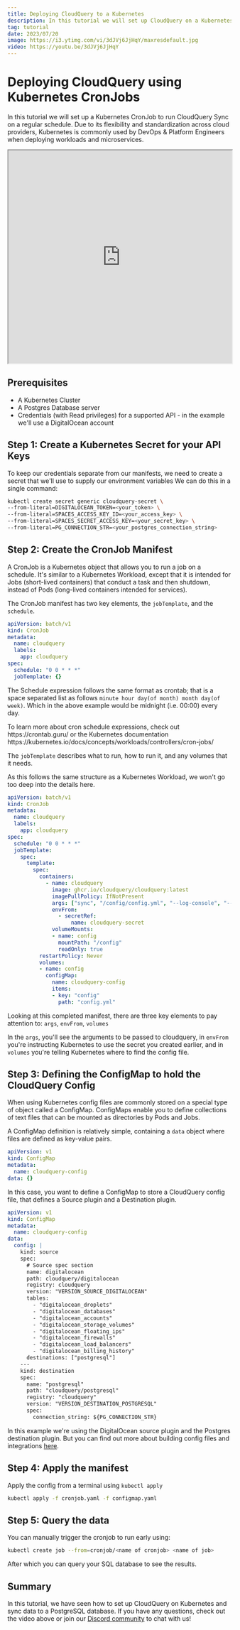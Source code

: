 ```yaml
---
title: Deploying CloudQuery to a Kubernetes
description: In this tutorial we will set up CloudQuery on a Kubernetes as a CronJob.
tag: tutorial
date: 2023/07/20
image: https://i3.ytimg.com/vi/3dJVj6JjHqY/maxresdefault.jpg
video: https://youtu.be/3dJVj6JjHqY
---
```



# Deploying CloudQuery using Kubernetes CronJobs

In this tutorial we will set up a Kubernetes CronJob to run CloudQuery Sync on a regular schedule.
Due to its flexibility and standardization across cloud providers, Kubernetes is commonly used by DevOps & Platform Engineers when deploying workloads and microservices.

<iframe width="100%" height="480"
src="https://www.youtube.com/embed/3dJVj6JjHqY">
</iframe>

## Prerequisites

- A Kubernetes Cluster
- A Postgres Database server
- Credentials (with Read privileges) for a supported API - in the example we'll use a DigitalOcean account

## Step 1: Create a Kubernetes Secret for your API Keys

To keep our credentials separate from our manifests, we need to create a secret that we'll use to supply our environment variables
We can do this in a single command:

```bash copy
kubectl create secret generic cloudquery-secret \
--from-literal=DIGITALOCEAN_TOKEN=<your_token> \
--from-literal=SPACES_ACCESS_KEY_ID=<your_access_key> \
--from-literal=SPACES_SECRET_ACCESS_KEY=<your_secret_key> \
--from-literal=PG_CONNECTION_STR=<your_postgres_connection_string>
```

## Step 2: Create the CronJob Manifest

A CronJob is a Kubernetes object that allows you to run a job on a schedule.
It's similar to a Kubernetes Workload, except that it is intended for Jobs (short-lived containers) that conduct a task and then shutdown, instead of Pods (long-lived containers intended for services).

The CronJob manifest has two key elements, the `jobTemplate`, and the `schedule`.

```yaml
apiVersion: batch/v1
kind: CronJob
metadata:
  name: cloudquery
  labels:
    app: cloudquery
spec:
  schedule: "0 0 * * *"
  jobTemplate: {}
```

The Schedule expression follows the same format as crontab; that is a space separated list as follows `minute hour day(of month) month day(of week)`.
Which in the above example would be midnight (i.e. 00:00) every day.

<Callout type="info">
To learn more about cron schedule expressions, check out https://crontab.guru/ or the Kubernetes documentation https://kubernetes.io/docs/concepts/workloads/controllers/cron-jobs/
</Callout>

The `jobTemplate` describes what to run, how to run it, and any volumes that it needs.

As this follows the same structure as a Kubernetes Workload, we won't go too deep into the details here.

```yaml copy
apiVersion: batch/v1
kind: CronJob
metadata:
  name: cloudquery
  labels:
    app: cloudquery
spec:
  schedule: "0 0 * * *"
  jobTemplate:
    spec:
      template:
        spec:
          containers:
            - name: cloudquery
              image: ghcr.io/cloudquery/cloudquery:latest
              imagePullPolicy: IfNotPresent
              args: ["sync", "/config/config.yml", "--log-console", "--log-format", "json"]
              envFrom:
                - secretRef:
                    name: cloudquery-secret
              volumeMounts:
              - name: config
                mountPath: "/config"
                readOnly: true
          restartPolicy: Never
          volumes:
          - name: config
            configMap:
              name: cloudquery-config
              items:
              - key: "config"
                path: "config.yml"
```

Looking at this completed manifest, there are three key elements to pay attention to: `args`, `envFrom`, `volumes`

In the `args`, you'll see the arguments to be passed to cloudquery, in `envFrom` you're instructing Kubernetes to use the secret you created earlier, and in `volumes` you're telling Kubernetes where to find the config file.

## Step 3: Defining the ConfigMap to hold the CloudQuery Config

When using Kubernetes config files are commonly stored on a special type of object called a ConfigMap.
ConfigMaps enable you to define collections of text files that can be mounted as directories by Pods and Jobs.

A ConfigMap definition is relatively simple, containing a `data` object where files are defined as key-value pairs.

```yaml
apiVersion: v1
kind: ConfigMap
metadata:
  name: cloudquery-config
data: {}
```

In this case, you want to define a ConfigMap to store a CloudQuery config file, that defines a Source plugin and a Destination plugin.

```yaml copy
apiVersion: v1
kind: ConfigMap
metadata:
  name: cloudquery-config
data:
  config: |
    kind: source
    spec:
      # Source spec section
      name: digitalocean
      path: cloudquery/digitalocean
      registry: cloudquery
      version: "VERSION_SOURCE_DIGITALOCEAN"
      tables:
        - "digitalocean_droplets"
        - "digitalocean_databases"
        - "digitalocean_accounts"
        - "digitalocean_storage_volumes"
        - "digitalocean_floating_ips"
        - "digitalocean_firewalls"
        - "digitalocean_load_balancers"
        - "digitalocean_billing_history"
      destinations: ["postgresql"]
    ---
    kind: destination
    spec:
      name: "postgresql"
      path: "cloudquery/postgresql"
      registry: "cloudquery"
      version: "VERSION_DESTINATION_POSTGRESQL"
      spec:
        connection_string: ${PG_CONNECTION_STR}
```

In this example we're using the DigitalOcean source plugin and the Postgres destination plugin. But you can find out more about building config files and integrations [here](https://www.cloudquery.io/integrations).

## Step 4: Apply the manifest

Apply the config from a terminal using `kubectl apply`

```bash copy
kubectl apply -f cronjob.yaml -f configmap.yaml
```

## Step 5: Query the data

You can manually trigger the cronjob to run early using:

```bash copy
kubectl create job --from=cronjob/<name of cronjob> <name of job>
```

After which you can query your SQL database to see the results.

## Summary

In this tutorial, we have seen how to set up CloudQuery on Kubernetes and sync data to a PostgreSQL database. If you have any questions, check out the video above or join our [Discord community](https://cloudquery.io/discord) to chat with us!

